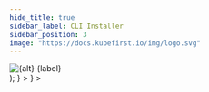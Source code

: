 ```yaml
---
hide_title: true
sidebar_label: CLI Installer
sidebar_position: 3
image: "https://docs.kubefirst.io/img/logo.svg"
---
```







  <div className="git-tab">
    <img src={imgSrc} alt={alt} />
    <span>{label}</span>
  </div>
);

<Tabs groupId="git_provider" defaultValue="github" queryString>
  <TabItem
    attributes={{ className: styles.github }}
    value="github"
    label={<TabLabel imgSrc={config.GITHUB_LOGO_URL} label="GitHub" />}
  >
  <GitHubPrerequisites />

  <CommonCloudPrerequisites />

  <GitHubClusterCreateCmd />

  <CommonRootCredentialsCmd />

  <CommonClusterConnectivity />

  </TabItem>
  <TabItem
    value="gitlab"
    attributes={{ className: styles.gitlab }}
    label={<TabLabel imgSrc={config.GITLAB_LOGO_URL} label="GitLab" />}
  >
  <GitLabPrerequisites />

  <CommonCloudPrerequisites />

  <GitLabClusterCreateCmd />

  <CommonRootCredentialsCmd />

  <CommonClusterConnectivity />

  </TabItem>
</Tabs>
